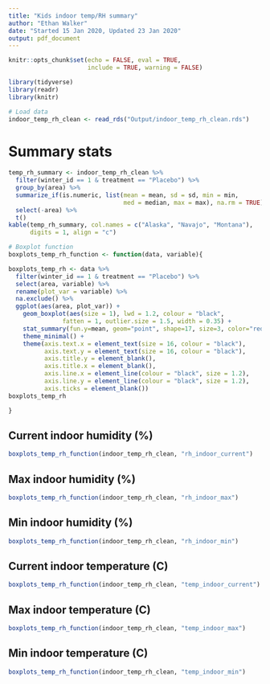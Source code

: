 ```yaml
---
title: "Kids indoor temp/RH summary"
author: "Ethan Walker"
date: "Started 15 Jan 2020, Updated 23 Jan 2020"
output: pdf_document
---
```


```r
knitr::opts_chunk$set(echo = FALSE, eval = TRUE, 
                      include = TRUE, warning = FALSE)
```

```r
library(tidyverse)
library(readr)
library(knitr)
```

```r
# Load data
indoor_temp_rh_clean <- read_rds("Output/indoor_temp_rh_clean.rds")
```

# Summary stats
```r
temp_rh_summary <- indoor_temp_rh_clean %>%
  filter(winter_id == 1 & treatment == "Placebo") %>% 
  group_by(area) %>% 
  summarize_if(is.numeric, list(mean = mean, sd = sd, min = min, 
                                med = median, max = max), na.rm = TRUE) %>% 
  select(-area) %>% 
  t() 
kable(temp_rh_summary, col.names = c("Alaska", "Navajo", "Montana"), 
      digits = 1, align = "c")
```


```r
# Boxplot function
boxplots_temp_rh_function <- function(data, variable){

boxplots_temp_rh <- data %>% 
  filter(winter_id == 1 & treatment == "Placebo") %>% 
  select(area, variable) %>% 
  rename(plot_var = variable) %>% 
  na.exclude() %>% 
  ggplot(aes(area, plot_var)) +
    geom_boxplot(aes(size = 1), lwd = 1.2, colour = "black", 
               fatten = 1, outlier.size = 1.5, width = 0.35) +
    stat_summary(fun.y=mean, geom="point", shape=17, size=3, color="red") +
    theme_minimal() +
    theme(axis.text.x = element_text(size = 16, colour = "black"),
          axis.text.y = element_text(size = 16, colour = "black"),
          axis.title.y = element_blank(),
          axis.title.x = element_blank(),
          axis.line.x = element_line(colour = "black", size = 1.2), 
          axis.line.y = element_line(colour = "black", size = 1.2), 
          axis.ticks = element_blank())
boxplots_temp_rh

}
```

## Current indoor humidity (%)
```r
boxplots_temp_rh_function(indoor_temp_rh_clean, "rh_indoor_current")
```

## Max indoor humidity (%)
```r
boxplots_temp_rh_function(indoor_temp_rh_clean, "rh_indoor_max")
```

## Min indoor humidity (%)
```r
boxplots_temp_rh_function(indoor_temp_rh_clean, "rh_indoor_min")
```

## Current indoor temperature (C)
```r
boxplots_temp_rh_function(indoor_temp_rh_clean, "temp_indoor_current")
```

## Max indoor temperature (C)
```r
boxplots_temp_rh_function(indoor_temp_rh_clean, "temp_indoor_max")
```

## Min indoor temperature (C)
```r
boxplots_temp_rh_function(indoor_temp_rh_clean, "temp_indoor_min")
```
